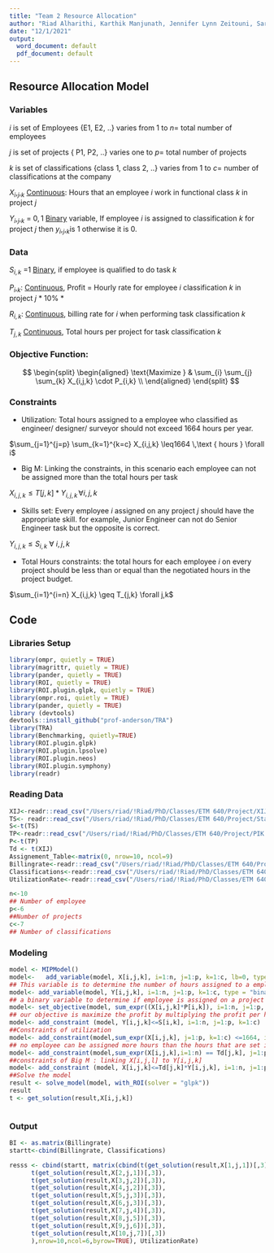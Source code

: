 ```yaml
---
title: "Team 2 Resource Allocation"
author: "Riad Alharithi, Karthik Manjunath, Jennifer Lynn Zeitouni, Sara Ferdousi, Vladislav Ruchin "
date: "12/1/2021"
output:
  word_document: default
  pdf_document: default
---
```


## Resource Allocation Model

### Variables

$i$ is set of Employees {E1, E2, ..} varies from 1 to $n=$ total number of employees

$j$ is set of projects { P1, P2, ..} varies one to $p=$ total number of projects

$k$ is set of classifications {class 1, class 2, ..} varies from 1 to $c=$ number of classifications at the company

$X_i,_j,_k$ [Continuous]{.ul}: Hours that an employee $i$ work in functional class $k$ in project $j$

$Y_i,_j,_k$ = ${0, 1}$ [Binary]{.ul} variable, If employee $i$ is assigned to classification $k$ for project $j$ then $y_i,_j,_k$is 1 otherwise it is 0.

### Data

$S_{i,k}$ =1 [Binary]{.ul}, if employee is qualified to do task $k$

$P_i,_k$: [Continuous]{.ul}, Profit = Hourly rate for employee $i$ classification $k$ in project $j$ \* 10% \*

$R_{i,k}$: [Continuous]{.ul}, billing rate for $i$ when performing task classification $k$

$T_{j,k}$ [Continuous]{.ul}, Total hours per project for task classification $k$

### **Objective Function:**

$$
 \begin{split}
 \begin{aligned}
    \text{Maximize  }   &  \sum_{i} \sum_{j} \sum_{k} X_{i,j,k} \cdot P_{i,k} \\
 \end{aligned}
 \end{split}
$$

### **Constraints**

-   Utilization: Total hours assigned to a employee who classified as engineer/ designer/ surveyor should not exceed 1664 hours per year.

$\sum_{j=1}^{j=p} \sum_{k=1}^{k=c} X_{i,j,k} \leq1664 \,\text { hours } \forall i$

-   Big M: Linking the constraints, in this scenario each employee can not be assigned more than the total hours per task

$X_{i,j,k}\leq T[j,k] * Y_{i,j,k} \,\forall i,j,k$

-   Skills set: Every employee $i$ assigned on any project $j$ should have the appropriate skill.
    for example, Junior Engineer can not do Senior Engineer task but the opposite is correct.

$Y_{i,j,k}\leq S_{i,k}\ \forall\ i, j, k$

-   Total Hours constraints: the total hours for each employee $i$ on every project should be less than or equal than the negotiated hours in the project budget.

$\sum_{i=1}^{i=n} X_{i,j,k} \geq T_{j,k} \forall j,k$

## Code

### Libraries Setup

```r
library(ompr, quietly = TRUE)
library(magrittr, quietly = TRUE)
library(pander, quietly = TRUE)
library(ROI, quietly = TRUE)
library(ROI.plugin.glpk, quietly = TRUE)
library(ompr.roi, quietly = TRUE)
library(pander, quietly = TRUE)
library (devtools)
devtools::install_github("prof-anderson/TRA")
library(TRA)
library(Benchmarking, quietly=TRUE)
library(ROI.plugin.glpk)
library(ROI.plugin.lpsolve)
library(ROI.plugin.neos)
library(ROI.plugin.symphony)
library(readr)
```

### Reading Data

```r

XIJ<-readr::read_csv("/Users/riad/!Riad/PhD/Classes/ETM 640/Project/XIJ.csv")
TS<- readr::read_csv("/Users/riad/!Riad/PhD/Classes/ETM 640/Project/StaffSKills.csv")
S<-t(TS)
TP<-readr::read_csv("/Users/riad/!Riad/PhD/Classes/ETM 640/Project/PIK.csv")
P<-t(TP)
Td <- t(XIJ)
Assignement_Table<-matrix(0, nrow=10, ncol=9)
Billingrate<-readr::read_csv("/Users/riad/!Riad/PhD/Classes/ETM 640/Project/BillingRates.csv")
Classifications<-readr::read_csv("/Users/riad/!Riad/PhD/Classes/ETM 640/Project/Classifications.csv")
UtilizationRate<-readr::read_csv("/Users/riad/!Riad/PhD/Classes/ETM 640/Project/UtilizationRate.csv")

n<-10
## Number of employee
p<-6
##Number of projects
c<-7
## Number of classifications
```

### Modeling

```r
model <- MIPModel() 
model<-   add_variable(model, X[i,j,k], i=1:n, j=1:p, k=1:c, lb=0, type= "continuous")
## This variable is to determine the number of hours assigned to a employee on each project with specific classification
model<- add_variable(model, Y[i,j,k], i=1:n, j=1:p, k=1:c, type = "binary") 
## a binary variable to determine if employee is assigned on a project with a specific classification
model<- set_objective(model, sum_expr((X[i,j,k]*P[i,k]), i=1:n, j=1:p, k=1:c), "max")
## our objective is maximize the profit by multiplying the profit per hour per class (P[i,k]) by the assigned hours to employee i  
model<- add_constraint (model, Y[i,j,k]<=S[i,k], i=1:n, j=1:p, k=1:c)
##Constraints of utilization
model<- add_constraint(model,sum_expr(X[i,j,k], j=1:p, k=1:c) <=1664, i=1:n)
## no employee can be assigned more hours than the hours that are set in the project for that classification.
model<- add_constraint(model,sum_expr(X[i,j,k],i=1:n) == Td[j,k], j=1:p, k=1:c)
##constraints of Big M : linking X[i,j,l] to Y[i,j,k]
model<- add_constraint (model, X[i,j,k]<=Td[j,k]*Y[i,j,k], i=1:n, j=1:p, k=1:c)
##Solve the model
result <- solve_model(model, with_ROI(solver = "glpk"))
result
t <- get_solution(result,X[i,j,k])



```

### Output

```r
BI <- as.matrix(Billingrate)
startt<-cbind(Billingrate, Classifications)

resss <- cbind(startt, matrix(cbind(t(get_solution(result,X[1,j,1])[,3]),
      t(get_solution(result,X[2,j,1])[,3]),
      t(get_solution(result,X[3,j,2])[,3]),
      t(get_solution(result,X[4,j,2])[,3]),
      t(get_solution(result,X[5,j,3])[,3]),
      t(get_solution(result,X[6,j,3])[,3]),
      t(get_solution(result,X[7,j,4])[,3]),
      t(get_solution(result,X[8,j,5])[,3]),
      t(get_solution(result,X[9,j,6])[,3]),
      t(get_solution(result,X[10,j,7])[,3])
      ),nrow=10,ncol=6,byrow=TRUE), UtilizationRate)
```


